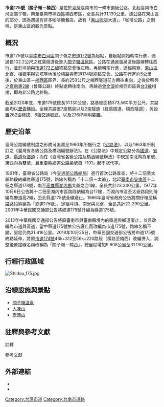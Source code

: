 {{Infobox Taiwan Highway
| Type = CHcity
| Num = 175
| Name = 東山咖啡公路
| Length = 31.130
| Length_ref = {{R|thbroute}}
| Img = Guanzihling Valley RoadLoop2.JPG
| Size = 290px
| Caption = 於關子嶺俯瞰市道175號
| Start = [[臺南市|臺南市]][[白河區|白河區]][[關子嶺|關子嶺]]
| End = 臺南市[[楠西區|楠西區]]楠西市區
| Dep = [[臺南市政府|臺南市政府]]
}}
'''市道175號（關子嶺－楠西）'''是位於[[臺灣|臺灣]]臺南市的一條市道級公路。北起臺南市白河區關子嶺，南至臺南市楠西區楠西市區，全長共計31.130公里{{R|thbroute}}。該公路在東山區的部分，因為週邊有許多咖啡簡餐店，故有「[[東山咖啡|東山咖啡]]大道」、「咖啡公路」之別稱，是東山區的觀光景點{{R|市172|page=64}}。

== 概況 ==
市道175號以[[臺南市|臺南市]][[白河區|白河區]]關子嶺之[[市道172號|市道172號]]為起點，自起點開始朝南行進，通過長102.2公尺之紅葉隧道後進入[[關子嶺溫泉|關子嶺溫泉]]區。公路在通過溫泉區後路線轉往西行，並於坪頂與[[市道172乙線|市道172乙線]]終點交會後左轉，再續朝南行進，途經南寮、[[東山區_(臺南市)|東山區]]北寮、檳榔宅與岩坑等地後於橫路與[[市道174號|市道174號]]終點交會。公路在行進約5公里後，於東山區－[[楠西區|楠西區]]區界、長約250公尺之楠西隧道前方轉往東向，之後於照興之[[嘉南專2線|嘉南專2線]]（曾庫公路）終點處轉往南向，再越過[[曾文溪|曾文溪]]於楠西市區與[[台3線|台3線]]相接，即為此公路之終點{{R|OSMCH175}}。

截至2020年底，市道175號總長31.130公里，路基總面積373,560平方公尺，其路面均以[[瀝青|瀝青]]鋪設。全線共設置7座橋梁以及2座隧道{{NoteTag|name=tunnel}}（紅葉隧道、楠西隧道），另設置262面標誌、8組[[交通號誌|交通號誌]]，以及276桿照明裝置{{R|thbroute}}。

== 歷史沿革 ==
臺灣公路編號制度之形成可追溯至1960年所施行{{NoteTag|name=note1960}}之《[[s:公路法_(民國48年)|公路法]]》，以及1963年所制訂之《臺灣省各級公路及橋涵編號辦法》。在《公路法》中規定公路分為[[中華民國國道|國道]]、[[台灣省道|省道]]、[[中華民國縣道|縣道]]及[[台灣鄉道|鄉道]]{{R|twinfo19590814}}；而在《臺灣省各級公路及橋涵編號辦法》中規定南北向為單號、東西向為雙號，且重要縣鄉道公路編號自「101」起不冠代字{{NoteTag|name=note1963}}{{R|twinfo19631214}}。

1961年，臺灣省公路局（今[[交通部公路總局|交通部公路總局]]）進行首次公路普查，將十二佃至太爺路段納編為縣道175號，路線名稱為「十二佃{{NoteTag|name=Shierdian}}－太爺」，北起[[臺南市_(省轄市)|臺南市]][[安南區|安南區]]十二佃之縣道178號，南至[[高雄縣|高雄縣]][[湖內區|湖內鄉]]太爺之台1線，全長共計23.240公里{{R|twinfo19660823}}{{R|twinfo19660831}}。1977年10月6日公告將十二佃至湖內市區路段納編為台17線{{R|twinfo19771018}}，而湖內市區至太爺路段則降編為鄉道高2線，至此縣道175號全線廢止。1986年臺灣省政府公告將關仔嶺至橫路路段納編為「鄉道175號」，途經坪頂、南寮與北寮，全長共計22.290公里{{R|twinfo19861121}}。2001年中華民國交通部公告將鄉道175號升編為縣道175號{{R|twinfo20010415}}。

2013年中華民國交通部公告將原臺南市與臺南縣境內的縣道與鄉道廢止，並且改編為市道與區道，當中縣道175號依公告廢止而改編為市道175號，路線名稱不變，里程仍為21.416公里{{R|motc20131105}}。2018年10月25日，中華民國交通部公告將市道175號終點延伸，將原[[市道174號|市道174號]]46k+312至56k+220路段（橫路至楠西）改編併入，調整後原路線名稱改稱為「關子嶺－楠西」，總里程增加9.908公里至31.130公里{{R|motc}}。

== 行經行政區域 ==
[[File:Shidou_175.jpg|thumb]]
{{TWNinttop |county=臺南市 |length_ref={{Notetag|name=length}} }}
{{TWNint |tcd=白河區 |tspan=4 |location=[[關子嶺|關子嶺]] |km=0.0 |road={{Jct|country=TWN|CH|172}} |notes=公路起點 }}
{{台灣公路設施|tun||紅葉}}
{{TWNint |location=坪頂 |km=3.470 |road={{Jct|country=TWN|CH|172b}} |notes=[[File:TW_CHW172b.svg|27px]]終點 }}
{{TWNint |location=南寮 |km=5.750 |road={{Jct|country=TWN|TRTN|97}} |notes=[[File:TW_THWtn97.svg|20px]]終點 }}
{{TWNint |tcd=東山區 |tcd_link=東山區 (臺南市) |location=北寮 |km=8.97 |road={{Jct|country=TWN|TRTN|104}} |notes=[[File:TW_THWtn104.svg|20px]]終點 }}
{{TWNjctco |tcd=白河區 }}
{{台灣公路設施|bri||北寮橋}}
{{TWNint |tcd=東山區 |tcd_link=東山區 (臺南市) |tspan=4 |location=李子園 |km= |road={{Jct|country=TWN|TRTN|104-2}} |notes= }}
{{TWNint |location=檳榔宅 |km=13.880 |road={{Jct|country=TWN|TRTN|104-1}} |notes= }}
{{TWNint |location=岩坑 |km=19.540 |road={{Jct|country=TWN|TRTN|105}} |notes=[[File:TW_THWtn105.svg|20px]]終點 }}
{{TWNint |location=橫路 |km=21.416 |road={{Jct|country=TWN|CH|174}} |notes=[[File:TW_CHW174.svg|20px]]終點 }}
{{台灣公路設施|tun||楠西}}
{{TWNint |tcd=楠西區 |tspan=6 |location=照興 |lspan=5 |km=28.850 |road={{Jct|country=TWN|TRTN|183}} |notes=[[File:TW_THWtn183.svg|20px]]起點 }}
{{台灣公路設施|bri||照興一號橋}}
{{TWNint |km= |road=（地區道路） |notes= }}
{{台灣公路設施|bri||照興二號橋}}
{{TWNint |km= |road=[[File:TW_EHWcy-tn2.png|20px]]嘉南專2線 |notes=[[File:TW_EHWcy-tn2.png|20px]]終點 }}
{{TWNint |location=楠西市區 |km=31.130 |road={{Jct|country=TWN|PH|3}}<br>{{Jct|country=TWN|TRTN|187}} |notes=公路終點<br>[[File:TW_THWtn187.svg|20px]]起點 }}
{{Jctbtm|conv=no}}

== 沿線設施與景點 ==
* [[關子嶺溫泉|關子嶺溫泉]]
* [[大凍山_(台南嘉義)|大凍山]]
* [[崁頭山|崁頭山]]

== 註釋與參考文獻 ==
; 註釋
{{NoteFoot|1=
{{NoteTag|name=note1960|1=1959年6月27日公告發布，1960年7月1日施行。}}
{{NoteTag|name=note1963|1=《臺灣省各級公路及橋涵編號辦法》已於1975年公告廢止，相關法令詳見《公路修建養護管理規則》第二章。}}
{{NoteTag|name=Shierdian|公告中以「十二田」或「十二甲」稱十二佃。}}
{{NoteTag|name=length|里程係透過GIS軟體運算獲得（採用座標系統：TWD 1997 TM Taiwan），可能與官方數據有所出入。}}
{{NoteTag|name=tunnel|資料來源顯示市道175號僅有1座隧道（紅葉隧道），實際上有包含原市道174號、現屬市道175號之楠西隧道，故總共有2座隧道。}}
}}

; 參考文獻
{{Reflist|refs=
<ref name="OSMCH175">{{Cite map |author = OpenStreetMap contributors |author-link = 開放街圖 |map = 市道175號 |map-url = https://www.openstreetmap.org/relation/12009085|title = OpenStreetMap |access-date = 2021-06-17}}</ref>
<ref name="thbroute">{{cite web|url=https://www.thb.gov.tw/file.ashx?id=ea4c1af0-d786-4bd4-a7c3-f6814d772dfa|title=109年底縣道公路各路線資料總統計表|publisher=交通部公路總局|date=2021-04-19|accessdate=2021-06-13|format=PDF|archive-date=2021-06-13|archive-url=https://web.archive.org/web/20210613084324/https://www.thb.gov.tw/file.ashx?id=ea4c1af0-d786-4bd4-a7c3-f6814d772dfa|dead-url=no}}</ref>
<ref name="twinfo19590814">{{cite web|url=https://twinfo.ncl.edu.tw/tiqry/hypage.cgi?HYPAGE=search/merge_pdf.hpg&dtd_id=12&type=g&sysid=E09A6312&jid=79002356&vol=48081400&page=%E9%A0%81450-454%2B456|title=令各縣市政府（局）公路局為奉行政院令頒「公路法」，轉希遵照|publisher=臺灣省政府|website=政府公報資訊網|date=1959-08-14|accessdate=2021-06-13|format=|series=臺灣省政府公報48年秋字第35期|archive-date=2021-06-13|archive-url=https://web.archive.org/web/20210613035542/https://twinfo.ncl.edu.tw/tiqry/hypage.cgi?HYPAGE=search%2Fmerge_pdf.hpg&dtd_id=12&type=g&sysid=E09A6312&jid=79002356&vol=48081400&page=%E9%A0%81450-454%2B456|dead-url=no}}</ref>
<ref name="twinfo19631214">{{cite web|url=https://twinfo.ncl.edu.tw/tiqry/hypage.cgi?HYPAGE=search/merge_pdf.hpg&dtd_id=12&type=g&sysid=E0977061&jid=79002356&vol=52121400&page=%E9%A0%812-3|title=臺灣省各級公路及橋涵編號辦法|publisher=臺灣省政府|website=政府公報資訊網|date=1963-12-14|accessdate=2021-06-13|format=|series=臺灣省政府公報52年冬字第62期|archive-date=2021-06-13|archive-url=https://web.archive.org/web/20210613035815/https://twinfo.ncl.edu.tw/tiqry/hypage.cgi?HYPAGE=search%2Fmerge_pdf.hpg&dtd_id=12&type=g&sysid=E0977061&jid=79002356&vol=52121400&page=%E9%A0%812-3|dead-url=no}}</ref>
<ref name="twinfo19660823">{{cite web|url=https://twinfo.ncl.edu.tw/tiqry/hypage.cgi?HYPAGE=search/merge_pdf.hpg&dtd_id=12&type=g&sysid=E0922896&jid=79002356&vol=55082300&page=%E9%A0%816-11|title=公告臺灣省縣鄉道及專用公路路線里程表（續）|publisher=臺灣省政府|website=政府公報資訊網|date=1966-08-24|accessdate=2021-06-13|format=|series=臺灣省政府公報55年秋字第46期|archive-date=2021-06-13|archive-url=https://web.archive.org/web/20210613084331/https://twinfo.ncl.edu.tw/tiqry/hypage.cgi?HYPAGE=search%2Fmerge_pdf.hpg&dtd_id=12&type=g&sysid=E0922896&jid=79002356&vol=55082300&page=%E9%A0%816-11|dead-url=no}}</ref>
<ref name="twinfo19660831">{{cite web|url=https://twinfo.ncl.edu.tw/tiqry/hypage.cgi?HYPAGE=search/merge_pdf.hpg&dtd_id=12&type=g&sysid=E0923356&jid=79002356&vol=55083100&page=%E9%A0%8112-16|title=公告臺灣省縣鄉道及專用公路路線里程表（續）|publisher=臺灣省政府|website=政府公報資訊網|date=1966-08-31|accessdate=2021-06-13|format=|series=臺灣省政府公報55年秋字第53期|archive-date=2021-06-13|archive-url=https://web.archive.org/web/20210613084321/https://twinfo.ncl.edu.tw/tiqry/hypage.cgi?HYPAGE=search%2Fmerge_pdf.hpg&dtd_id=12&type=g&sysid=E0923356&jid=79002356&vol=55083100&page=%E9%A0%8112-16|dead-url=no}}</ref>
<ref name="twinfo19771018">{{cite web|url=https://twinfo.ncl.edu.tw/tiqry/hypage.cgi?HYPAGE=search/merge_pdf.hpg&dtd_id=12&type=g&sysid=E0816251&jid=79002356&vol=66101800&page=%E9%A0%818-13|title=公告「臺灣地區省道及重要縣道公路路線系統表」|publisher=臺灣省政府|website=政府公報資訊網|date=1977-10-18|accessdate=2021-06-13|format=|series=臺灣省政府公報66年冬字第14期|archive-date=2021-06-13|archive-url=https://web.archive.org/web/20210613041316/https://twinfo.ncl.edu.tw/tiqry/hypage.cgi?HYPAGE=search%2Fmerge_pdf.hpg&dtd_id=12&type=g&sysid=E0816251&jid=79002356&vol=66101800&page=%E9%A0%818-13|dead-url=no}}</ref>
<ref name="twinfo19861121">{{cite web|url=https://twinfo.ncl.edu.tw/tiqry/hypage.cgi?HYPAGE=search/merge_pdf.hpg&dtd_id=12&type=g&sysid=D8608959&jid=79002356&vol=75112100&page=%E9%A0%812-14|title=檢送「臺灣地區省縣道及重要鄉道公路路線系統表」1份|publisher=臺灣省政府|website=政府公報資訊網|date=1986-11-21|accessdate=2021-06-13|format=|series=臺灣省政府公報75年冬字第39期|archive-date=2021-06-13|archive-url=https://web.archive.org/web/20210613084322/https://twinfo.ncl.edu.tw/tiqry/hypage.cgi?HYPAGE=search%2Fmerge_pdf.hpg&dtd_id=12&type=g&sysid=D8608959&jid=79002356&vol=75112100&page=%E9%A0%812-14|dead-url=no}}</ref>
<ref name="twinfo20010415">{{cite web|url=https://twinfo.ncl.edu.tw/tiqry/hypage.cgi?HYPAGE=search/merge_pdf.hpg&dtd_id=12&type=g&sysid=E0014859&jid=79002744&vol=90041500&page=%E9%A0%8170-74|title=公告調整「臺灣地區縣道公路系統」|publisher=中華民國交通部|website=政府公報資訊網|date=2001-04-15|accessdate=2021-06-13|format=|series=交通部公報第36卷第4期|archive-date=2021-06-13|archive-url=https://web.archive.org/web/20210613040111/https://twinfo.ncl.edu.tw/tiqry/hypage.cgi?HYPAGE=search%2Fmerge_pdf.hpg&dtd_id=12&type=g&sysid=E0014859&jid=79002744&vol=90041500&page=%E9%A0%8170-74|dead-url=no}}</ref>
<ref name="motc20131105">{{cite web|url=https://odmdoc.motc.gov.tw/IFDEWebBBS_MOTC/ExternalBBS.aspx?ThirdDocId=102RD06614|title=公告臺南市市道及區道，原臺南市及臺南縣縣道、臺南縣鄉道廢止案|publisher=中華民國交通部|website=中華民國交通部公告發布令|date=2013-11-05|accessdate=|format=|series=交路字第1020036860號|archive-url=https://web.archive.org/web/20160307192832/http://odmdoc.motc.gov.tw/ifdewebbbs_motc/externalbbs.aspx?thirddocid=102rd06614|archive-date=2016-03-07|dead-url=yes}}</ref>
<ref name="motc">{{cite web |title=公告調整臺南市轄內市、區道公路路線|url=https://odmdoc.motc.gov.tw/IFDEWebBBS_MOTC/ExternalBBS.aspx?ThirdDocId=107RD05527 |publisher=中華民國交通部 |accessdate=2018-10-26 |date=2018-10-25|website=中華民國交通部公告發布令|series=交路字1070412504號|archive-url=https://web.archive.org/web/20181026182901/https://odmdoc.motc.gov.tw/IFDEWebBBS_MOTC/ExternalBBS.aspx?ThirdDocId=107RD05527 |archive-date=2018-10-26 |dead-url=yes }}</ref>
<ref name="市172">{{cite book|author=張溪南 |title=《北路煙雲172：從茄苳腳到關仔嶺》|publisher=臺南市政府文化局 |date=2014-12 |isbn=978-986-04-3022-6 }}</ref>
}}

==外部連結==
{{Commons category}}
* {{Osmrelation|12009085}}
* {{Youtube|jX8JVvS5i-A|市道175號}}

{{台灣縣市道}}
{{臺南公路網}}

[[Category:台灣市道|Category:台灣市道]]
[[Category:台南市道路|Category:台南市道路]]